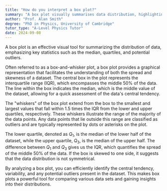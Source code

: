 ```yaml
---
title: "How do you interpret a box plot?"
summary: "A box plot visually summarises data distribution, highlighting the median, quartiles, and potential outliers."
author: "Prof. Alan Smith"
degree: "PhD in Physics, University of Cambridge"
tutor_type: "A-Level Physics Tutor"
date: 2024-09-08
---
```


A box plot is an effective visual tool for summarizing the distribution of data, emphasizing key statistics such as the median, quartiles, and potential outliers.

Often referred to as a box-and-whisker plot, a box plot provides a graphical representation that facilitates the understanding of both the spread and skewness of a dataset. The central box in the plot represents the interquartile range (IQR), which encompasses the middle $50\%$ of the data. The line within the box indicates the median, which is the middle value of the dataset, allowing for a quick assessment of the data's central tendency.

The "whiskers" of the box plot extend from the box to the smallest and largest values that fall within $1.5$ times the IQR from the lower and upper quartiles, respectively. These whiskers illustrate the range of the majority of the data points. Any data points that lie outside this range are classified as outliers and are typically represented by dots or asterisks on the plot.

The lower quartile, denoted as $Q_1$, is the median of the lower half of the dataset, while the upper quartile, $Q_3$, is the median of the upper half. The difference between $Q_1$ and $Q_3$ gives us the IQR, which quantifies the spread of the middle $50\%$ of the data. If the box is skewed to one side, it suggests that the data distribution is not symmetrical.

By analyzing a box plot, you can efficiently identify the central tendency, variability, and any potential outliers present in the dataset. This makes box plots a powerful tool for comparing various data sets and gaining insights into their distributions.
    